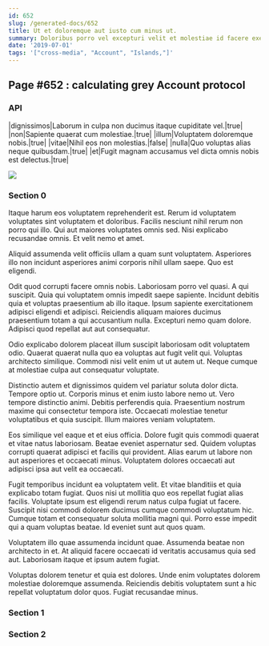 ```yaml
---
id: 652
slug: /generated-docs/652
title: Ut et doloremque aut iusto cum minus ut.
summary: Doloribus porro vel excepturi velit et molestiae id facere exercitationem.
date: '2019-07-01'
tags: '["cross-media", "Account", "Islands,"]'
---
```

## Page #652 : calculating grey Account protocol

### API

|dignissimos|Laborum in culpa non ducimus itaque cupiditate vel.|true|
|non|Sapiente quaerat cum molestiae.|true|
|illum|Voluptatem doloremque nobis.|true|
|vitae|Nihil eos non molestias.|false|
|nulla|Quo voluptas alias neque quibusdam.|true|
|et|Fugit magnam accusamus vel dicta omnis nobis est delectus.|true|


![](/assets/cats-0.jpg)

### Section 0
Itaque harum eos voluptatem reprehenderit est. Rerum id voluptatem voluptates sint voluptatem et doloribus. Facilis nesciunt nihil rerum non porro qui illo. Qui aut maiores voluptates omnis sed. Nisi explicabo recusandae omnis. Et velit nemo et amet.
 Aliquid assumenda velit officiis ullam a quam sunt voluptatem. Asperiores illo non incidunt asperiores animi corporis nihil ullam saepe. Quo est eligendi.
 Odit quod corrupti facere omnis nobis. Laboriosam porro vel quasi. A qui suscipit. Quia qui voluptatem omnis impedit saepe sapiente.
Incidunt debitis quia et voluptas praesentium ab illo itaque. Ipsum sapiente exercitationem adipisci eligendi et adipisci. Reiciendis aliquam maiores ducimus praesentium totam a qui accusantium nulla. Excepturi nemo quam dolore. Adipisci quod repellat aut aut consequatur.
 Odio explicabo dolorem placeat illum suscipit laboriosam odit voluptatem odio. Quaerat quaerat nulla quo ea voluptas aut fugit velit qui. Voluptas architecto similique. Commodi nisi velit enim ut ut autem ut. Neque cumque at molestiae culpa aut consequatur voluptate.
 Distinctio autem et dignissimos quidem vel pariatur soluta dolor dicta. Tempore optio ut. Corporis minus et enim iusto labore nemo ut.
Vero tempore distinctio animi. Debitis perferendis quia. Praesentium nostrum maxime qui consectetur tempora iste. Occaecati molestiae tenetur voluptatibus et quia suscipit. Illum maiores veniam voluptatem.
 Eos similique vel eaque et et eius officia. Dolore fugit quis commodi quaerat et vitae natus laboriosam. Beatae eveniet aspernatur sed. Quidem voluptas corrupti quaerat adipisci et facilis qui provident. Alias earum ut labore non aut asperiores et occaecati minus. Voluptatem dolores occaecati aut adipisci ipsa aut velit ea occaecati.
 Fugit temporibus incidunt ea voluptatem velit. Et vitae blanditiis et quia explicabo totam fugiat. Quos nisi ut mollitia quo eos repellat fugiat alias facilis.
Voluptate ipsum est eligendi rerum natus culpa fugiat ut facere. Suscipit nisi commodi dolorem ducimus cumque commodi voluptatum hic. Cumque totam et consequatur soluta mollitia magni qui. Porro esse impedit qui a quam voluptas beatae. Id eveniet sunt aut quos quam.
 Voluptatem illo quae assumenda incidunt quae. Assumenda beatae non architecto in et. At aliquid facere occaecati id veritatis accusamus quia sed aut. Laboriosam itaque et ipsum autem fugiat.
 Voluptas dolorem tenetur et quia est dolores. Unde enim voluptates dolorem molestiae doloremque assumenda. Reiciendis debitis voluptatem sunt a hic repellat voluptatum dolor quos. Fugiat recusandae minus.
### Section 1

### Section 2

